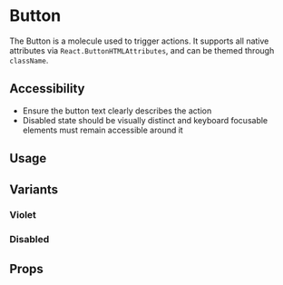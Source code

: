 
<Meta of={ButtonStories} />

# Button

The Button is a molecule used to trigger actions. It supports all native attributes via `React.ButtonHTMLAttributes`, and can be themed through `className`.

## Accessibility

- Ensure the button text clearly describes the action
- Disabled state should be visually distinct and keyboard focusable elements must remain accessible around it

## Usage

<Primary />

## Variants


### Violet
<Canvas of={ButtonStories.Violet} />

### Disabled
<Canvas of={ButtonStories.Disabled} />

## Props

<Controls />
